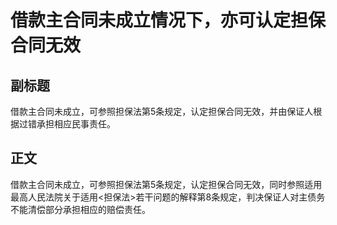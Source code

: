 # 借款主合同未成立情况下，亦可认定担保合同无效
## 副标题
借款主合同未成立，可参照担保法第5条规定，认定担保合同无效，并由保证人根据过错承担相应民事责任。
## 正文
借款主合同未成立，可参照担保法第5条规定，认定担保合同无效，同时参照适用最高人民法院关于适用<担保法>若干问题的解释第8条规定，判决保证人对主债务不能清偿部分承担相应的赔偿责任。